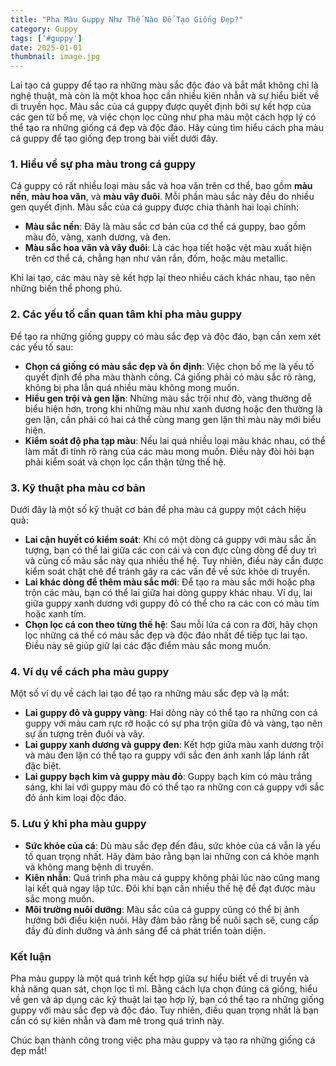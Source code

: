 ```yaml
---
title: "Pha Màu Guppy Như Thế Nào Để Tạo Giống Đẹp?"
category: Guppy
tags: ['#guppy']
date: 2025-01-01
thumbnail: image.jpg
---
```


Lai tạo cá guppy để tạo ra những màu sắc độc đáo và bắt mắt không chỉ là nghệ thuật, mà còn là một khoa học cần nhiều kiên nhẫn và sự hiểu biết về di truyền học. Màu sắc của cá guppy được quyết định bởi sự kết hợp của các gen từ bố mẹ, và việc chọn lọc cũng như pha màu một cách hợp lý có thể tạo ra những giống cá đẹp và độc đáo. Hãy cùng tìm hiểu cách pha màu cá guppy để tạo giống đẹp trong bài viết dưới đây.

### 1. Hiểu về sự pha màu trong cá guppy

Cá guppy có rất nhiều loại màu sắc và hoa văn trên cơ thể, bao gồm **màu nền**, **màu hoa văn**, và **màu vây đuôi**. Mỗi phần màu sắc này đều do nhiều gen quyết định. Màu sắc của cá guppy được chia thành hai loại chính:

- **Màu sắc nền**: Đây là màu sắc cơ bản của cơ thể cá guppy, bao gồm màu đỏ, vàng, xanh dương, và đen.
- **Màu sắc hoa văn và vây đuôi**: Là các họa tiết hoặc vệt màu xuất hiện trên cơ thể cá, chẳng hạn như vân rắn, đốm, hoặc màu metallic.

Khi lai tạo, các màu này sẽ kết hợp lại theo nhiều cách khác nhau, tạo nên những biến thể phong phú.

### 2. Các yếu tố cần quan tâm khi pha màu guppy

Để tạo ra những giống guppy có màu sắc đẹp và độc đáo, bạn cần xem xét các yếu tố sau:

- **Chọn cá giống có màu sắc đẹp và ổn định**: Việc chọn bố mẹ là yếu tố quyết định để pha màu thành công. Cá giống phải có màu sắc rõ ràng, không bị pha lẫn quá nhiều màu không mong muốn.
- **Hiểu gen trội và gen lặn**: Những màu sắc trội như đỏ, vàng thường dễ biểu hiện hơn, trong khi những màu như xanh dương hoặc đen thường là gen lặn, cần phải có hai cá thể cùng mang gen lặn thì màu này mới biểu hiện.
- **Kiểm soát độ pha tạp màu**: Nếu lai quá nhiều loại màu khác nhau, có thể làm mất đi tính rõ ràng của các màu mong muốn. Điều này đòi hỏi bạn phải kiểm soát và chọn lọc cẩn thận từng thế hệ.

### 3. Kỹ thuật pha màu cơ bản

Dưới đây là một số kỹ thuật cơ bản để pha màu cá guppy một cách hiệu quả:

- **Lai cận huyết có kiểm soát**: Khi có một dòng cá guppy với màu sắc ấn tượng, bạn có thể lai giữa các con cái và con đực cùng dòng để duy trì và củng cố màu sắc này qua nhiều thế hệ. Tuy nhiên, điều này cần được kiểm soát chặt chẽ để tránh gây ra các vấn đề về sức khỏe di truyền.
- **Lai khác dòng để thêm màu sắc mới**: Để tạo ra màu sắc mới hoặc pha trộn các màu, bạn có thể lai giữa hai dòng guppy khác nhau. Ví dụ, lai giữa guppy xanh dương với guppy đỏ có thể cho ra các con có màu tím hoặc xanh tím.
- **Chọn lọc cá con theo từng thế hệ**: Sau mỗi lứa cá con ra đời, hãy chọn lọc những cá thể có màu sắc đẹp và độc đáo nhất để tiếp tục lai tạo. Điều này sẽ giúp giữ lại các đặc điểm màu sắc mong muốn.

### 4. Ví dụ về cách pha màu guppy

Một số ví dụ về cách lai tạo để tạo ra những màu sắc đẹp và lạ mắt:

- **Lai guppy đỏ và guppy vàng**: Hai dòng này có thể tạo ra những con cá guppy với màu cam rực rỡ hoặc có sự pha trộn giữa đỏ và vàng, tạo nên sự ấn tượng trên đuôi và vây.
- **Lai guppy xanh dương và guppy đen**: Kết hợp giữa màu xanh dương trội và màu đen lặn có thể tạo ra guppy với sắc đen ánh xanh lấp lánh rất đặc biệt.
- **Lai guppy bạch kim và guppy màu đỏ**: Guppy bạch kim có màu trắng sáng, khi lai với guppy màu đỏ có thể tạo ra những con cá guppy với sắc đỏ ánh kim loại độc đáo.

### 5. Lưu ý khi pha màu guppy

- **Sức khỏe của cá**: Dù màu sắc đẹp đến đâu, sức khỏe của cá vẫn là yếu tố quan trọng nhất. Hãy đảm bảo rằng bạn lai những con cá khỏe mạnh và không mang bệnh di truyền.
- **Kiên nhẫn**: Quá trình pha màu cá guppy không phải lúc nào cũng mang lại kết quả ngay lập tức. Đôi khi bạn cần nhiều thế hệ để đạt được màu sắc mong muốn.
- **Môi trường nuôi dưỡng**: Màu sắc của cá guppy cũng có thể bị ảnh hưởng bởi điều kiện nuôi. Hãy đảm bảo rằng bể nuôi sạch sẽ, cung cấp đầy đủ dinh dưỡng và ánh sáng để cá phát triển toàn diện.

### Kết luận

Pha màu guppy là một quá trình kết hợp giữa sự hiểu biết về di truyền và khả năng quan sát, chọn lọc tỉ mỉ. Bằng cách lựa chọn đúng cá giống, hiểu về gen và áp dụng các kỹ thuật lai tạo hợp lý, bạn có thể tạo ra những giống guppy với màu sắc đẹp và độc đáo. Tuy nhiên, điều quan trọng nhất là bạn cần có sự kiên nhẫn và đam mê trong quá trình này.

Chúc bạn thành công trong việc pha màu guppy và tạo ra những giống cá đẹp mắt!